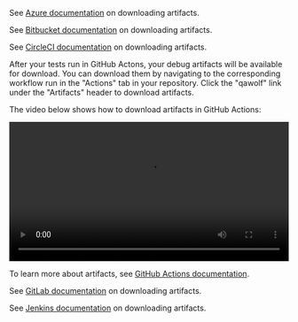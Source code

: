 
<CiTabs>
<TabItem value="azure">

See [Azure documentation](https://docs.microsoft.com/en-us/azure/devops/pipelines/artifacts/pipeline-artifacts?view=azure-devops&tabs=classic#downloading-artifacts) on downloading artifacts.

</TabItem>
<TabItem value="bitbucket">

See [Bitbucket documentation](https://confluence.atlassian.com/bitbucket/using-artifacts-in-steps-935389074.html#Usingartifactsinsteps-artifact_expiry) on downloading artifacts.

</TabItem>
<TabItem value="circleci">

See [CircleCI documentation](https://circleci.com/docs/2.0/artifacts/#artifacts-overview) on downloading artifacts.

</TabItem>
<TabItem value="github">

After your tests run in GitHub Actons, your debug artifacts will be available for download. You can download them by navigating to the corresponding workflow run in the "Actions" tab in your repository. Click the "qawolf" link under the "Artifacts" header to download artifacts.

The video below shows how to download artifacts in GitHub Actions:

<video controls title="download artifacts in GitHub" width="100%">
  <source
    src="https://storage.googleapis.com/docs.qawolf.com/guides/github_artifacts.mp4"
    type="video/mp4"
  />
</video>

To learn more about artifacts, see [GitHub Actions documentation](https://help.github.com/en/actions/automating-your-workflow-with-github-actions/persisting-workflow-data-using-artifacts).

</TabItem>
<TabItem value="gitlab">

See [GitLab documentation](https://docs.gitlab.com/ee/user/project/pipelines/job_artifacts.html#downloading-artifacts) on downloading artifacts.

</TabItem>
<TabItem value="jenkins">

See [Jenkins documentation](https://plugins.jenkins.io/artifactdeployer) on downloading artifacts.

</TabItem>
</CiTabs>
